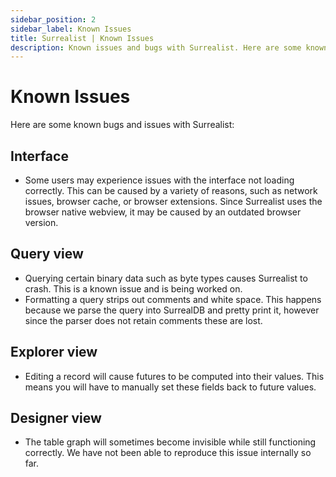 ```yaml
---
sidebar_position: 2
sidebar_label: Known Issues
title: Surrealist | Known Issues
description: Known issues and bugs with Surrealist. Here are some known bugs and issues with Surrealist.
---
```


# Known Issues

Here are some known bugs and issues with Surrealist:

## Interface

- Some users may experience issues with the interface not loading correctly. This can be caused by a variety of reasons, such as network issues, browser cache, or browser extensions. Since Surrealist uses the browser native webview, it may be caused by an outdated browser version.

## Query view

- Querying certain binary data such as byte types causes Surrealist to crash. This is a known issue and is being worked on.
- Formatting a query strips out comments and white space. This happens because we parse the query into SurrealDB and pretty print it, however since the parser does not retain comments these are lost.

## Explorer view

- Editing a record will cause futures to be computed into their values. This means you will have to manually set these fields back to future values.

## Designer view

- The table graph will sometimes become invisible while still functioning correctly. We have not been able to reproduce this issue internally so far.